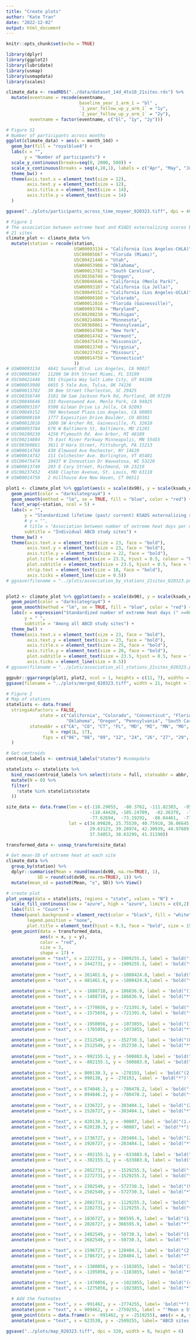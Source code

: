 ```yaml
---
title: "Create plots"
author: "Kate Tran"
date: "2022-12-02"
output: html_document
---
```


```r
knitr::opts_chunk$set(echo = TRUE)
```

```r
library(dplyr)
library(ggplot2)
library(lubridate)
library(usmap)
library(usmapdata)
library(scales)
```

```r
climate_data <- readRDS("../data/dataset_14d_4to10_21sites.rds") %>% 
  mutate(eventname = recode(eventname,
                            baseline_year_1_arm_1 = "bl" ,
                            `1_year_follow_up_y_arm_1` = "1y",
                            `2_year_follow_up_y_arm_1` = "2y"),
         eventname = factor(eventname, c("bl", "1y", "2y")))
```

```r
# Figure S1
# Number of participants across months
ggplot(climate_data) + aes(x = month_14d) +
  geom_bar(fill = "royalblue4") +
  labs(x = "",
       y = "Number of participants") +
  scale_y_continuous(breaks=seq(0, 2000, 500)) +
  scale_x_continuous(breaks = seq(4,10,1), labels = c("Apr", "May", "Jun", "Jul", "Aug", "Sep", "Oct")) +
  theme_bw() +
  theme(axis.text.x = element_text(size = 12),
        axis.text.y = element_text(size = 12),
        axis.title.x = element_text(size = 14),
        axis.title.y = element_text(size = 14)
  )

ggsave("../plots/participants_across_time_noyear_020323.tiff", dpi = 400, width = 6, height = 4)
```

```r
# Figure 1
# The association between extreme heat and KSADS externalizing scores by stations
# 21 sites
climate_plot <- climate_data %>% 
  mutate(station = recode(station,
                          USW00093134 = "California (Los Angeles-CHLA)",
                          USC00085667 = "Florida (Miami)",
                          USC00421446 = "Utah",
                          USW00053908 = "Oklahoma",
                          USW00013782 = "South Carolina",
                          USC00356749 = "Oregon",
                          USC00046646 = "California (Menlo Park)",
                          USW00093107 = "California (La Jolla)",
                          USC00049152 = "California (Los Angeles-UCLA)",
                          USW00000160 = "Colorado",
                          USW00012816 = "Florida (Gainesville)",
                          USW00093784 = "Maryland",
                          USC00200230 = "Michigan",
                          USC00214884 = "Minnesota",
                          USC00360861 = "Pennsylvania",
                          USW00014768 = "New York",
                          USW00014742 = "Vermont",
                          USC00475474 = "Wisconsin",
                          USW00013740 = "Virginia",
                          USC00237452 = "Missouri",
                          USW00014758 = "Connecticut"
                          ))
# USW00093134	4641 Sunset Blvd. Los Angeles, CA 90027
# USC00085667	11200 SW 8th Street Miami, FL 33199
# USC00421446	501 Chipeta Way Salt Lake City, UT 84108
# USW00053908	6655 S Yale Ave, Tulsa, OK 74136
# USW00013782	30 Bee Street Charleston, SC 29425
# USC00356749	3181 SW Sam Jackson Park Rd, Portland, OR 97239
# USC00046646	333 Ravenswood Ave. Menlo Park, CA 94025
# USW00093107	9500 Gilman Drive La Jolla, CA 92093
# USC00049152	760 Westwood Plaza Los Angeles, CA 90095
# USW00000160	1777 Exposition Drive Boulder, CO 80301
# USW00012816	1600 SW Archer Rd, Gainesville, FL 32610
# USW00093784	670 W Baltimore St, Baltimore, MD 21201
# USC00200230	4250 Plymouth Rd. Ann Arbor, MI 48109
# USC00214884	75 East River Parkway Minneapolis, MN 55455
# USC00360861	3811 O'Hara Street, Pittsburgh, PA 15213
# USW00014768	430 Elmwood Ave Rochester, NY 14620
# USW00014742	111 Colchester Ave. Burlington, VT 05401
# USC00475474	10437 W Innovation Dr Wauwatosa, WI 53226
# USW00013740	203 E Cary Street, Richmond, VA 23219
# USC00237452	4560 Clayton Avenue, St. Louis, MO 63110
# USW00014758	2 Hillhouse Ave New Haven, CT 06511

plot1 <- climate_plot %>% ggplot(aes(x = scale(dx90), y = scale(ksads_externalizing_exclude_attentation_symptoms_sum))) +
  geom_point(color = "darkslategray4") +
  geom_smooth(method = "lm", se = TRUE, fill = "blue", color = "red") +
  facet_wrap(~station, ncol = 5) +
  labs(x = "",
       y = "Standardized lifetime (past/ current) KSADS externalizing scores",
       # y = "",
       # title = "Association between number of extreme heat days per month and\nlifetime externalizing scores\n",
       subtitle = "Individual ABCD study sites") +
  theme_bw() +
  theme(axis.text.x = element_text(size = 23, face = "bold"),
        axis.text.y = element_text(size = 23, face = "bold"),
        axis.title.y = element_text(size = 22, face = "bold"),
        plot.title = element_text(size = 23.5, hjust = 0.5, colour = "black", face = "bold"),
        plot.subtitle = element_text(size = 23.5, hjust = 0.5, face = "bold"),
        strip.text = element_text(size = 18, face = "bold"),
        axis.ticks = element_line(size = 0.5))
# ggsave(filename = "../plots/association_by_stations_21sites_020323.png", width = 18, height = 11, dpi = 620)


plot2 <- climate_plot %>% ggplot(aes(x = scale(dx90), y = scale(ksads_externalizing_exclude_attentation_symptoms_sum))) +
  geom_point(color = "darkslategray4") +
  geom_smooth(method = "lm", se = TRUE, fill = "blue", color = "red") +
  labs(x = expression("Standardized number of extreme heat days (" >=90 ~ "°F) per month"),
       y = " ",
       subtitle = "Among all ABCD study sites") +
  theme_bw() +
  theme(axis.text.x = element_text(size = 23, face = "bold"),
        axis.text.y = element_text(size = 23, face = "bold"),
        axis.title.x = element_text(size = 25, face = "bold"),
        axis.title.y = element_text(size = 20, face = "bold"),
        plot.subtitle = element_text(size = 23.5, hjust = 0.5, face = "bold"),
        axis.ticks = element_line(size = 0.5))
# ggsave(filename = "../plots/association_all_stations_21sites_020323.png", width = 8, height = 6, dpi = 620)

ggpubr::ggarrange(plot1, plot2, ncol = 1, heights = c(11, 7), widths = c(12, 7))
ggsave(filename = "../plots/merged_020323.tiff", width = 21, height = 19, dpi = 320)
```


```r
# Figure 2
# Map of stations
statelists <- data.frame(
  stringsAsFactors = FALSE,
             state = c("California", "Colorado", "Connecticut", "Florida", "Maryland", "Michigan", "Minnesota", "Missouri", "New York",
                       "Oklahoma", "Oregon", "Pennsylvania", "South Carolina", "Utah", "Vermont", "Virginia", "Wisconsin"),
         stateabbr = c("CA", "CO", "CT", "FL", "MD", "MI", "MN", "MO", "NY", "OK", "OR", "PA", "SC", "UT", "VT", "VA", "WI"),
                 N = rep(1L, 17),
              fips = c("06", "08", "09", "12", "24", "26", "27", "29", "36", "40", "41", "42", "45", "49", "50", "51", "55")
  )

# Get centroids
centroid_labels <- centroid_labels("states") #usmapdata

statelists <- statelists %>% 
  bind_rows(centroid_labels %>% select(state = full, stateabbr = abbr, fips) %>% 
  mutate(N = 0) %>% 
  filter(
    !state %in% statelists$state
  ))

site_data <- data.frame(lon = c(-118.29055,  -80.3762, -111.82303,  -95.92204,  -79.94864, -122.68669, -122.17469, -117.23927, 
                                -118.44428, -105.24709,  -82.36370,  -76.62623,  -83.67669,  -93.23764,  -79.95985,
                                -77.62694,  -73.19292,  -88.04461,  -77.44298,  -90.26396,  -72.92465),
                        lat = c(34.09820, 25.75539, 40.75910, 36.06645, 32.78691, 45.49985, 37.45661, 32.87581, 34.06577, 40.01644, 
                                29.63123, 39.28974, 42.30939, 44.97689, 40.44355, 43.12416, 44.47849, 43.04401,
                                37.54053, 38.63299, 41.31190))

transformed_data <- usmap_transform(site_data)

# Get mean-SD of extreme heat at each site
climate_data %>% 
  group_by(station) %>% 
  dplyr::summarise(Mean = round(mean(dx90, na.rm=TRUE), 1),
            SD = round(sd(dx90, na.rm=TRUE), 1)) %>% 
  mutate(mean_sd = paste0(Mean, "±", SD)) %>% View()
```

``` r
# create plot 
plot_usmap(data = statelists, regions = "state", values = "N") +
  scale_fill_continuous(low = "azure", high = "azure", limits = c(0,2)) + #high = "lightblue3", 
  labs(fill = "Count") +
  theme(panel.background = element_rect(color = "black", fill = "white"),
        legend.position = "none",
        plot.title = element_text(hjust = 0.5, face = "bold", size = 15)) +
  geom_point(data = transformed_data, 
             aes(x = x, y = y), 
             color = "red",
             size = 3,
             shape = 17) +
  annotate(geom = "text", x = 2222731, y = -1909255.3, label = 'bold("(16.2±9.9)")', color = "blue", size = 3, parse = TRUE) + #USC00085667
  annotate(geom = "text", x = 2442731, y = -1909255.3, label = 'bold("*")', color = "blue", size = 5, parse = TRUE) + #USC00085667 #
  
  annotate(geom = "text", x = 261461.6, y = -1080424.8, label = 'bold("(12.9±9.7)")', color = "blue", size = 3, parse = TRUE) + #USW00053908
  annotate(geom = "text", x = 481461.6, y = -1080424.8,label = 'bold("*")', color = "blue", size = 5, parse = TRUE) + #USW00053908
  
  annotate(geom = "text", x = -1688710, y = 186836.9, label = 'bold("(1.7±2.6)")', color = "blue", size = 3, parse = TRUE) + #USC00356749
  annotate(geom = "text", x = -1488710, y = 186836.9, label = 'bold("*")', color = "blue", size = 5, parse = TRUE) + #USC00356749
  
  annotate(geom = "text", x = -1770656, y = -721391.9, label = 'bold("(2.1±2.4)")', color = "blue", size = 3, parse = TRUE) + #USC00046646
  annotate(geom = "text", x = -1575656, y = -721391.9, label = 'bold("*")', color = "blue", size = 5, parse = TRUE) + #USC00046646
  
  annotate(geom = "text", x = -1950056, y = -1073855, label = 'bold("(1.5±2.0)")', color = "blue", size = 3, parse = TRUE) + #USC00049152
  annotate(geom = "text", x = -1765056, y = -1073855, label = 'bold("*")', color = "blue", size = 5, parse = TRUE) + #USC00049152
  
  annotate(geom = "text", x = 2312549, y = -352730.3, label = 'bold("(8.7±7.2)")', color = "blue", size = 3, parse = TRUE) + #USW00093784
  annotate(geom = "text", x = 2512549, y = -352730.3, label = 'bold("*")', color = "blue", size = 5, parse = TRUE) + #USW00093784
  
  annotate(geom = "text", x = -992155.1, y = -500883.8, label = 'bold("(6.3±8.4)")', color = "blue", size = 3, parse = TRUE) + #USC00421446 #6.2
  annotate(geom = "text", x = -802155.1, y = -500883.8, label = 'bold("*")', color = "blue", size = 5, parse = TRUE) + #USC00421446
  
  annotate(geom = "text", x = 800130.3, y = -278193, label = 'bold("(2.0±1.8)")', color = "blue", size = 3, parse = TRUE) + #USC00475474
  annotate(geom = "text", x = 990130, y = -278193, label = 'bold("*")', color = "blue", size = 5, parse = TRUE) + #USC00475474
  
  annotate(geom = "text", x = 674046.2, y = -780478.2, label = 'bold("(10.8±6.7)")', color = "blue", size = 3, parse = TRUE) + #USC00237452
  annotate(geom = "text", x = 894046.2, y = -780478.2, label = 'bold("*")', color = "blue", size = 5, parse = TRUE) + #USC00237452
  
  annotate(geom = "text", x = 1336727, y = -303404.1, label = 'bold("(2.4±3.1)")', color = "blue", size = 3, parse = TRUE) + #USC00200230
  annotate(geom = "text", x = 1526727, y = -303404.1, label = 'bold("*")', color = "blue", size = 5, parse = TRUE) + #USC00200230
  
  annotate(geom = "text", x = 420130.3, y = -90807, label = 'bold("(1.4±2.0)")', color = "blue", size = 3, parse = TRUE) + #USC00214884
  annotate(geom = "text", x = 620130.3, y = -90807, label = 'bold("*")', color = "blue", size = 5, parse = TRUE) + #USC00214884
  
  annotate(geom = "text", x = 1736727, y = -203404.1, label = 'bold("(2.1±2.9)")', color = "blue", size = 3, parse = TRUE) + #USC00360861
  annotate(geom = "text", x = 1926727, y = -203404.1, label = 'bold("*")', color = "blue", size = 5, parse = TRUE) + #USC00360861
  
  annotate(geom = "text", x = -492155.1, y = -633883.8, label = 'bold("(6.7±6.3)")', color = "blue", size = 3, parse = TRUE) + #USW00000160
  annotate(geom = "text", x = -302155.1, y = -633883.8, label = 'bold("*")', color = "blue", size = 5, parse = TRUE) + #USW00000160

  annotate(geom = "text", x = 2052731, y = -1529255.3, label = 'bold("(17.3±8.9)")', color = "blue", size = 3, parse = TRUE) + #USW00012816
  annotate(geom = "text", x = 2272731, y = -1529255.3, label = 'bold("*")', color = "blue", size = 5, parse = TRUE) + #USW00012816

  annotate(geom = "text", x = 2302549, y = -572730.3, label = 'bold("(9.3±7.6)")', color = "blue", size = 3, parse = TRUE) + #USW00013740
  annotate(geom = "text", x = 2502549, y = -572730.3, label = 'bold("*")', color = "blue", size = 5, parse = TRUE) + #USW00013740

  annotate(geom = "text", x = 2082731, y = -1129255.3, label = 'bold("(3.4±3.1)")', color = "blue", size = 3, parse = TRUE) + #USW00013782 #3.5
  annotate(geom = "text", x = 2282731, y = -1129255.3, label = 'bold("*")', color = "blue", size = 5, parse = TRUE) + #USW00013782

  annotate(geom = "text", x = 1836727, y = 366595.9, label = 'bold("(1.8±2.8)")', color = "blue", size = 3, parse = TRUE) + #USW00014742
  annotate(geom = "text", x = 2026727, y = 366595.9, label = 'bold("*")', color = "blue", size = 5, parse = TRUE) + #USW00014742

  annotate(geom = "text", x = 2482549, y = -50730.3, label = 'bold("(1.4±2.1)")', color = "blue", size = 3, parse = TRUE) + #USW00014758
  annotate(geom = "text", x = 2682549, y = -50730.3, label = 'bold("*")', color = "blue", size = 5, parse = TRUE) + #USW00014758

  annotate(geom = "text", x = 1596727, y = 120404.1, label = 'bold("(2.0±2.9)")', color = "blue", size = 3, parse = TRUE) + #USW00014768
  annotate(geom = "text", x = 1786727, y = 120404.1, label = 'bold("*")', color = "blue", size = 5, parse = TRUE) + #USW00014768

  annotate(geom = "text", x = -1380056, y = -1183855, label = 'bold("(3.8±1.4)")', color = "blue", size = 3, parse = TRUE) + #USW00093107
  annotate(geom = "text", x = -1195056, y = -1183855, label = 'bold("*")', color = "blue", size = 5, parse = TRUE) + #USW00093107

  annotate(geom = "text", x = -1470056, y = -1023855, label = 'bold("(4.2±3.5)")', color = "blue", size = 3, parse = TRUE) + #USW00093134
  annotate(geom = "text", x = -1275056, y = -1023855, label = 'bold("*")', color = "blue", size = 5, parse = TRUE) + #USW00093134
  
  # Add the footnotes
  annotate(geom = "text", x = -991462, y = -2774255, label= 'bold("*")', color = "blue", size = 5.5, parse = TRUE) +
  annotate(geom = "text", x = 909462, y = -2759255, label = "'Mean ± Standard Deviation of extreme heat days ('>=90~'°F) per month'", color = "blue", size = 4.2, parse = TRUE, fontface = "bold") +
  geom_point(data = data.frame(x = -991462, y = -2519255), aes(x = x, y = y),  color = "red", size = 3.5, shape = 17) +
  annotate(geom = "text", x = 623538, y = -2509255, label= "ABCD sites with corresponding temperature data available", color = "blue", size = 4.2)

ggsave("../plots/map_020323.tiff", dpi = 320, width = 8, height = 6)
```






















